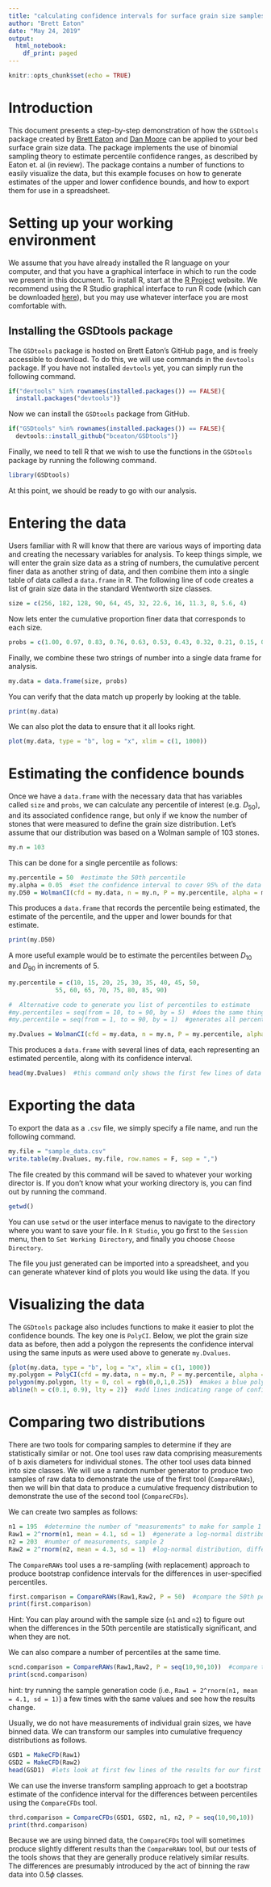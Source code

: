 ```yaml
---
title: "calculating confidence intervals for surface grain size samples"
author: "Brett Eaton"
date: "May 24, 2019"
output:
  html_notebook:
    df_print: paged
---
```


```r
knitr::opts_chunk$set(echo = TRUE)
```

# Introduction

This document presents a step-by-step demonstration of how the `GSDtools` package created by [Brett Eaton](https://blogs.ubc.ca/beaton/) and [Dan Moore](http://ibis.geog.ubc.ca/~rdmoore/) can be applied to your bed surface grain size data. The package implements the use of binomial sampling theory to estimate percentile confidence ranges, as described by Eaton et. al (in review). The package contains a number of functions to easily visualize the data, but this example focuses on how to generate estimates of the upper and lower confidence bounds, and how to export them for use in a spreadsheet.

# Setting up your working environment

We assume that you have already installed the R language on your computer, and that you have a graphical interface in which to run the code we present in this document. To install R, start at the [R Project](https://www.r-project.org/) website. We recommend using the R Studio graphical interface to run R code (which can be downloaded [here](https://www.rstudio.com/)), but you may use whatever interface  you are most comfortable with.

## Installing the GSDtools package
The `GSDtools` package is hosted on Brett Eaton's GitHub page, and is freely accessible to download. To do this, we will use commands in the `devtools` package. If you have not installed `devtools` yet, you can simply run the following command.

```r
if("devtools" %in% rownames(installed.packages()) == FALSE){
  install.packages("devtools")}
```

Now we can install the `GSDtools` package from GitHub.

```r
if("GSDtools" %in% rownames(installed.packages()) == FALSE){
  devtools::install_github("bceaton/GSDtools")}
```

Finally, we need to tell R that we wish to use the functions in the `GSDtools` package by running the following command.

```r
library(GSDtools)
```

At this point, we should be ready to go with our analysis.

# Entering the data
Users familiar with R will know that there are various ways of importing data and creating the necessary variables for analysis. To keep things simple, we will enter the grain size data as a string of numbers, the cumulative percent finer data as another string of data, and then combine them into a single table of data called a `data.frame` in R. The following line of code creates a list of grain size data in the standard Wentworth size classes.

```r
size = c(256, 182, 128, 90, 64, 45, 32, 22.6, 16, 11.3, 8, 5.6, 4)
```

Now lets enter the cumulative proportion finer data that corresponds to each size.

```r
probs = c(1.00, 0.97, 0.83, 0.76, 0.63, 0.53, 0.43, 0.32, 0.21, 0.15, 0.1, 0.05, 0)
```

Finally, we combine these two strings of number into a single data frame for analysis.

```r
my.data = data.frame(size, probs)
```

You can verify that the data match up properly by looking at the table.

```r
print(my.data)
```

We can also plot the data to ensure that it all looks right.

```r
plot(my.data, type = "b", log = "x", xlim = c(1, 1000))
```


# Estimating the confidence bounds
Once we have a `data.frame` with the necessary data that has variables called `size` and `probs`, we can calculate any percentile of interest (e.g. $D_{50}$), and its associated confidence range, but only if we know the number of stones that were measured to define the grain size distribution. Let's assume that our distribution was based on a Wolman sample of 103 stones.

```r
my.n = 103
```

This can be done for a single percentile as follows:

```r
my.percentile = 50  #estimate the 50th percentile
my.alpha = 0.05  #set the confidence interval to cover 95% of the data
my.D50 = WolmanCI(cfd = my.data, n = my.n, P = my.percentile, alpha = my.alpha)
```

This produces a `data.frame` that records the percentile being estimated, the estimate of the percentile, and the upper and lower bounds for that estimate.

```r
print(my.D50)
```

A more useful example would be to estimate the percentiles between $D_{10}$ and $D_{90}$ in increments of 5.

```r
my.percentile = c(10, 15, 20, 25, 30, 35, 40, 45, 50, 
             55, 60, 65, 70, 75, 80, 85, 90)

#  Alternative code to generate you list of percentiles to estimate
#my.percentiles = seq(from = 10, to = 90, by = 5)  #does the same thing as above
#my.percentile = seq(from = 1, to = 90, by = 1)  #generates all percentiles, 10 to 90

my.Dvalues = WolmanCI(cfd = my.data, n = my.n, P = my.percentile, alpha = my.alpha)
```

This produces a `data.frame` with several lines of data, each representing an estimated percentile, along with its confidence interval.

```r
head(my.Dvalues)  #this command only shows the first few lines of data
```

# Exporting the data
To export the data as a `.csv` file, we simply specify a file name, and run the following command.
```r
my.file = "sample_data.csv"
write.table(my.Dvalues, my.file, row.names = F, sep = ",")
```

The file created by this command will be saved to whatever your working director is. If you don't know what your working directory is, you can find out by running the command.

```r
getwd()
```


You can use `setwd` or the user interface menus to navigate to the directory where you want to save your file. In `R Studio`, you go first to the `Session` menu, then to `Set Working Directory`, and finally you choose `Choose Directory`.

The file you just generated can be imported into a spreadsheet, and you can generate whatever kind of plots you would like using the data.  If you

# Visualizing the data
The `GSDtools` package also includes functions to make it easier to plot the confidence bounds. The key one is `PolyCI`. Below, we plot the grain size data as before, then add a polygon the represents the confidence interval using the same inputs as were used above to generate `my.Dvalues`. 
```r
{plot(my.data, type = "b", log = "x", xlim = c(1, 1000))
my.polygon = PolyCI(cfd = my.data, n = my.n, P = my.percentile, alpha = my.alpha)
polygon(my.polygon, lty = 0, col = rgb(0,0,1,0.25))  #makes a blue polygon 
abline(h = c(0.1, 0.9), lty = 2)}  #add lines indicating range of confidence interval
```

# Comparing two distributions

There are two tools for comparing samples to determine if they are statistically similar or not. One tool uses raw data comprising measurements of b axis diameters for individual stones. The other tool uses data binned into size classes. We will use a random number generator to produce two samples of raw data to demonstrate the use of the first tool (`CompareRAWs`), then we will bin that data to produce a cumulative frequency distribution to demonstrate the use of the second tool (`CompareCFDs`).

We can create two samples as follows:

```r
n1 = 195  #determine the number of "measurements" to make for sample 1
Raw1 = 2^rnorm(n1, mean = 4.1, sd = 1)  #generate a log-normal distribution with spec. mean and standard deviation
n2 = 203  #number of measurements, sample 2
Raw2 = 2^rnorm(n2, mean = 4.3, sd = 1)  #log-normal distribution, different mean
```

The `CompareRAWs` tool uses a re-sampling (with replacement) approach to produce bootstrap confidence intervals for the differences in user-specified percentiles.

```r
first.comparison = CompareRAWs(Raw1,Raw2, P = 50)  #compare the 50th percentile
print(first.comparison)
```
Hint: You can play around with the sample size (`n1` and `n2`) to figure out when the differences in the 50th percentile are statistically significant, and when they are not.

We can also compare a number of percentiles at the same time.

```r
scnd.comparison = CompareRAWs(Raw1,Raw2, P = seq(10,90,10))  #compare the 50th percentile
print(scnd.comparison)
```
hint: try running the sample generation code (i.e., `Raw1 = 2^rnorm(n1, mean = 4.1, sd = 1)`) a few times with the same values and see how the results change.

Usually, we do not have measurements of individual grain sizes, we have binned data. We can transform our samples into cumulative frequency distributions as follows.

```r
GSD1 = MakeCFD(Raw1)
GSD2 = MakeCFD(Raw2)
head(GSD1)  #lets look at first few lines of the results for our first sample
```

We can use the inverse transform sampling approach to get a bootstrap estimate of the confidence interval for the differences between percentiles using the `CompareCFDs` tool.

```r
thrd.comparison = CompareCFDs(GSD1, GSD2, n1, n2, P = seq(10,90,10))
print(thrd.comparison)
```
Because we are using binned data, the `CompareCFDs` tool will sometimes produce slightly different results than the `CompareRAWs` tool, but our tests of the tools shows that they are generally produce relatively similar results. The differences are presumably introduced by the act of binning the raw data into 0.5$\phi$ classes.
